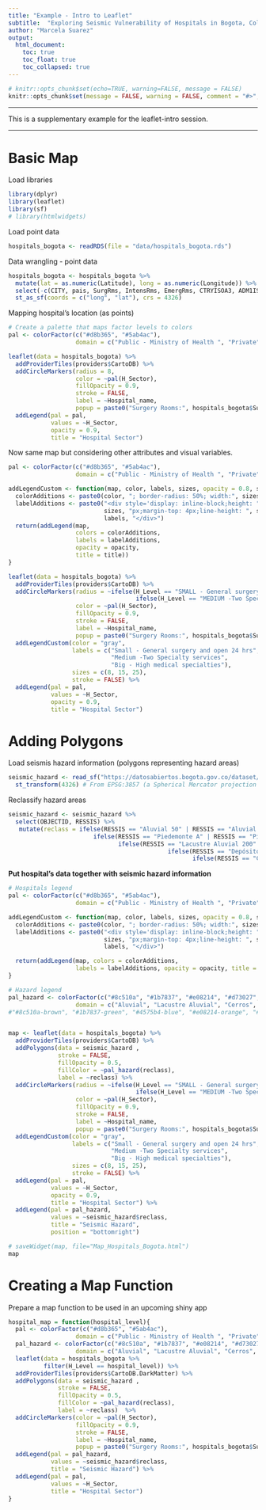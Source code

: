 ```yaml
---
title: "Example - Intro to Leaflet"
subtitle:  "Exploring Seismic Vulnerability of Hospitals in Bogota, Colombia  "
author: "Marcela Suarez"
output:
  html_document:
    toc: true
    toc_float: true
    toc_collapsed: true
---
```



```r
# knitr::opts_chunk$set(echo=TRUE, warning=FALSE, message = FALSE)
knitr::opts_chunk$set(message = FALSE, warning = FALSE, comment = "#>", out.width = "100%")
```

****

This is a supplementary example for the leaflet-intro session.

****

# Basic Map

Load libraries

```r
library(dplyr)
library(leaflet)
library(sf)
# library(htmlwidgets)
```
Load point data

```r
hospitals_bogota <- readRDS(file = "data/hospitals_bogota.rds")
```

Data wrangling - point data

```r
hospitals_bogota <- hospitals_bogota %>% 
  mutate(lat = as.numeric(Latitude), long = as.numeric(Longitude)) %>% 
  select(-c(CITY, pais, SurgRms, IntensRms, EmergRms, CTRYISOA3, ADM1ISOC, ADM1ISON, SubRegion, PRIORITY, Map, Latitude, Longitude)) %>% 
  st_as_sf(coords = c("long", "lat"), crs = 4326)
```

Mapping hospital's location (as points)

```r

# Create a palette that maps factor levels to colors
pal <- colorFactor(c("#d8b365", "#5ab4ac"), 
                   domain = c("Public - Ministry of Health ", "Private"))

leaflet(data = hospitals_bogota) %>% 
  addProviderTiles(providers$CartoDB) %>% 
  addCircleMarkers(radius = 8, 
                   color = ~pal(H_Sector), 
                   fillOpacity = 0.9, 
                   stroke = FALSE, 
                   label = ~Hospital_name, 
                   popup = paste0("Surgery Rooms:", hospitals_bogota$SurgeryRm)) %>%
  addLegend(pal = pal, 
            values = ~H_Sector, 
            opacity = 0.9,
            title = "Hospital Sector")
```

Now same map but considering other attributes and visual variables. 

```r

pal <- colorFactor(c("#d8b365", "#5ab4ac"), 
                   domain = c("Public - Ministry of Health ", "Private"))

addLegendCustom <- function(map, color, labels, sizes, opacity = 0.8, stroke, title = "Hospital Level"){
  colorAdditions <- paste0(color, "; border-radius: 50%; width:", sizes, "px; height:", sizes, "px")
  labelAdditions <- paste0("<div style='display: inline-block;height: ", 
                           sizes, "px;margin-top: 4px;line-height: ", sizes, "px;'>", 
                           labels, "</div>")
  return(addLegend(map, 
                   colors = colorAdditions, 
                   labels = labelAdditions, 
                   opacity = opacity, 
                   title = title))
}

leaflet(data = hospitals_bogota) %>% 
  addProviderTiles(providers$CartoDB) %>% 
  addCircleMarkers(radius = ~ifelse(H_Level == "SMALL - General surgery and open 24 hrs", 4, 
                                    ifelse(H_Level == "MEDIUM -Two Specialty services", 8, 15)), 
                   color = ~pal(H_Sector), 
                   fillOpacity = 0.9, 
                   stroke = FALSE, 
                   label = ~Hospital_name, 
                   popup = paste0("Surgery Rooms:", hospitals_bogota$SurgeryRm)) %>%
  addLegendCustom(color = "gray", 
                  labels = c("Small - General surgery and open 24 hrs", 
                             "Medium -Two Specialty services", 
                             "Big - High medical specialties"), 
                  sizes = c(8, 15, 25), 
                  stroke = FALSE) %>%
  addLegend(pal = pal, 
            values = ~H_Sector, 
            opacity = 0.9, 
            title = "Hospital Sector")

```

# Adding Polygons

Load seismis hazard information (polygons representing hazard areas)

```r
seismic_hazard <- read_sf("https://datosabiertos.bogota.gov.co/dataset/b3d097e8-0d97-44f5-90d7-e7d73530c33f/resource/62cc3e17-a69a-45de-a1cb-4ade5867c1ed/download/respuesta-sismica.geojson") %>%
  st_transform(4326) # From EPSG:3857 (a Spherical Mercator projection coordinate system) to WGS84
```

Reclassify hazard areas

```r
seismic_hazard <- seismic_hazard %>%
  select(OBJECTID, RESSIS) %>%
   mutate(reclass = ifelse(RESSIS == "Aluvial 50" | RESSIS == "Aluvial 100" | RESSIS == "Aluvial 200" | RESSIS == "Aluvial 300", "Aluvial",
                        ifelse(RESSIS == "Piedemonte A" | RESSIS == "Piedemonte B" | RESSIS == "Piedemonte C", "Piedemonte",
                               ifelse(RESSIS == "Lacustre Aluvial 200" | RESSIS == "Lacustre Aluvial 300", "Lacustre Aluvial",
                                             ifelse(RESSIS == "Depósito Ladera", "Deposito Ladera",
                                                    ifelse(RESSIS == "Cerros", "Cerros", "Lacustre"))))))
```

**Put hospital's data together with seismic hazard information**

```r

# Hospitals legend
pal <- colorFactor(c("#d8b365", "#5ab4ac"), 
                   domain = c("Public - Ministry of Health ", "Private"))

addLegendCustom <- function(map, color, labels, sizes, opacity = 0.8, stroke, title = "Hospital Level"){
  colorAdditions <- paste0(color, "; border-radius: 50%; width:", sizes, "px; height:", sizes, "px")
  labelAdditions <- paste0("<div style='display: inline-block;height: ", 
                           sizes, "px;margin-top: 4px;line-height: ", sizes, "px;'>", 
                           labels, "</div>")

  return(addLegend(map, colors = colorAdditions, 
                   labels = labelAdditions, opacity = opacity, title = title))
}

# Hazard legend
pal_hazard <- colorFactor(c("#8c510a", "#1b7837", "#e08214", "#d73027", "#4575b4", "#fed976"), 
                   domain = c("Aluvial", "Lacustre Aluvial", "Cerros", "Deposito Ladera", "Piedemonte", "Lacustre"))
#"#8c510a-brown", "#1b7837-green", "#4575b4-blue", "#e08214-orange", "#fed976-yellow", "#d73027-red"


map <- leaflet(data = hospitals_bogota) %>% 
  addProviderTiles(providers$CartoDB) %>%  
  addPolygons(data = seismic_hazard , 
              stroke = FALSE, 
              fillOpacity = 0.5,
              fillColor = ~pal_hazard(reclass),
              label = ~reclass) %>% 
  addCircleMarkers(radius = ~ifelse(H_Level == "SMALL - General surgery and open 24 hrs", 4, 
                                    ifelse(H_Level == "MEDIUM -Two Specialty services", 8, 15)), 
                   color = ~pal(H_Sector), 
                   fillOpacity = 0.9, 
                   stroke = FALSE, 
                   label = ~Hospital_name, 
                   popup = paste0("Surgery Rooms:", hospitals_bogota$SurgeryRm)) %>%
  addLegendCustom(color = "gray", 
                  labels = c("Small - General surgery and open 24 hrs", 
                             "Medium -Two Specialty services", 
                             "Big - High medical specialties"), 
                  sizes = c(8, 15, 25), 
                  stroke = FALSE) %>%
  addLegend(pal = pal, 
            values = ~H_Sector, 
            opacity = 0.9, 
            title = "Hospital Sector") %>% 
  addLegend(pal = pal_hazard, 
            values = ~seismic_hazard$reclass,
            title = "Seismic Hazard",
            position = "bottomright") 

# saveWidget(map, file="Map_Hospitals_Bogota.html")
map
```

# Creating a Map Function

Prepare a map function to be used in an upcoming shiny app

```r
hospital_map = function(hospital_level){
  pal <- colorFactor(c("#d8b365", "#5ab4ac"), 
                   domain = c("Public - Ministry of Health ", "Private")) 
  pal_hazard <- colorFactor(c("#8c510a", "#1b7837", "#e08214", "#d73027", "#4575b4", "#fed976"), 
                   domain = c("Aluvial", "Lacustre Aluvial", "Cerros", "Deposito Ladera", "Piedemonte", "Lacustre"))
  leaflet(data = hospitals_bogota %>% 
          filter(H_Level == hospital_level)) %>% 
  addProviderTiles(providers$CartoDB.DarkMatter) %>% 
  addPolygons(data = seismic_hazard , 
              stroke = FALSE, 
              fillOpacity = 0.5,
              fillColor = ~pal_hazard(reclass),
              label = ~reclass)  %>% 
  addCircleMarkers(color = ~pal(H_Sector), 
                   fillOpacity = 0.9, 
                   stroke = FALSE, 
                   label = ~Hospital_name,
                   popup = paste0("Surgery Rooms:", hospitals_bogota$SurgeryRm))%>%
  addLegend(pal = pal_hazard, 
            values = ~seismic_hazard$reclass, 
            title = "Seismic Hazard") %>%
  addLegend(pal = pal, 
            values = ~H_Sector, 
            title = "Hospital Sector")
}
```

